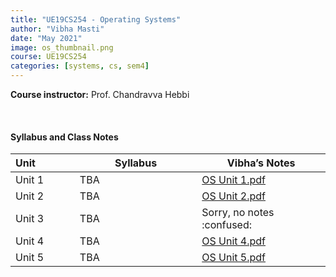 ```yaml
---
title: "UE19CS254 - Operating Systems"
author: "Vibha Masti"
date: "May 2021"
image: os_thumbnail.png
course: UE19CS254
categories: [systems, cs, sem4]
---
```


**Course instructor:** Prof. Chandravva Hebbi

<br>


#### Syllabus and Class Notes

| Unit              | Syllabus                         |       Vibha's Notes                |
| :---------------- | -------------------------------- | ---------------------------------- |
| Unit 1            |  TBA  | [OS Unit 1.pdf](OS%20Unit%201.pdf) |
| Unit 2            | TBA | [OS Unit 2.pdf](OS%20Unit%202.pdf) |
| Unit 3            | TBA  | Sorry, no notes :confused: |
| Unit 4            | TBA | [OS Unit 4.pdf](OS%20Unit%204.pdf) |
| Unit 5            | TBA | [OS Unit 5.pdf](OS%20Unit%205.pdf) |


<br>


<!-- #### Textbooks: 

-  **T1**: "Learning PHP, MySQL & JavaScript", Robin Nixon. May 2018, 5th edition, O'Reilly Media, Inc.
-  **T2**: "Pro MERN Stack: Full Stack Web App Development with Mongo, Express, React, and Node", by Vasan Subramanian. March 2017, Apress

<br>

#### Reference Books:

- **R1**: "Beginning Node.js, Express & MongoDB Development", Greg Lim, July 2019
- **R2**: "Learning React, Functional Web Development with React and Redux", Alex Banks and Eve Porcello, May 2017, O'Reilly Media, Inc.

<br> -->
